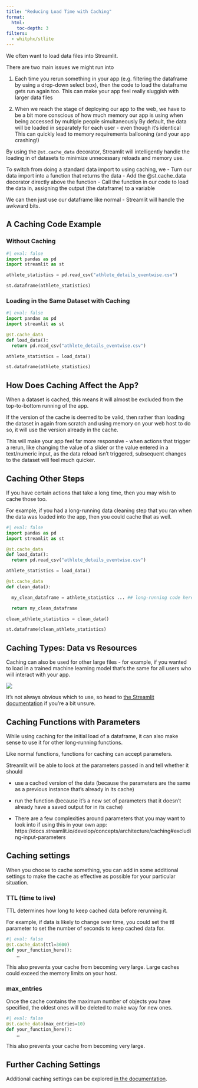 ```yaml
---
title: "Reducing Load Time with Caching"
format:
  html:
    toc-depth: 3
filters:
  - whitphx/stlite
---
```


We often want to load data files into Streamlit.

There are two main issues we might run into

1. Each time you rerun something in your app (e.g. filtering the dataframe by using a drop-down select box), then the code to load the dataframe gets run again too.
This can make your app feel really sluggish with larger data files

2. When we reach the stage of deploying our app to the web, we have to be a bit more conscious of how much memory our app is using when being accessed by multiple people simultaneously
By default, the data will be loaded in separately for each user - even though it’s identical
This can quickly lead to memory requirements ballooning (and your app crashing!)

By using the `@st.cache_data` decorator, Streamlit will intelligently handle the loading in of datasets to minimize unnecessary reloads and memory use.

To switch from doing a standard data import to using caching, we
- Turn our data import into a function that returns the data
- Add the @st.cache_data decorator directly above the function
- Call the function in our code to load the data in, assigning the output (the dataframe) to a variable

We can then just use our dataframe like normal - Streamlit will handle the awkward bits.

## A Caching Code Example

### Without Caching

```python
#| eval: false
import pandas as pd
import streamlit as st

athlete_statistics = pd.read_csv("athlete_details_eventwise.csv")

st.dataframe(athlete_statistics)
```

### Loading in the Same Dataset with Caching

```python
#| eval: false
import pandas as pd
import streamlit as st

@st.cache_data
def load_data():
  return pd.read_csv("athlete_details_eventwise.csv")

athlete_statistics = load_data()

st.dataframe(athlete_statistics)
```

## How Does Caching Affect the App?

When a dataset is cached, this means it will almost be excluded from the top-to-bottom running of the app.

If the version of the cache is deemed to be valid, then rather than loading the dataset in again from scratch and using memory on your web host to do so, it will use the version already in the cache.

This will make your app feel far more responsive - when actions that trigger a rerun, like changing the value of a slider or the value entered in a text/numeric input, as the data reload isn't triggered, subsequent changes to the dataset will feel much quicker.

## Caching Other Steps

If you have certain actions that take a long time, then you may wish to cache those too.

For example, if you had a long-running data cleaning step that you ran when the data was loaded into the app, then you could cache that as well.

```python
#| eval: false
import pandas as pd
import streamlit as st

@st.cache_data
def load_data():
  return pd.read_csv("athlete_details_eventwise.csv")

athlete_statistics = load_data()

@st.cache_data
def clean_data():

  my_clean_dataframe = athlete_statistics ... ## long-running code here...

  return my_clean_dataframe

clean_athlete_statistics = clean_data()

st.dataframe(clean_athlete_statistics)
```

## Caching Types: Data vs Resources

Caching can also be used for other large files - for example, if you wanted to load in a trained machine learning model that’s the same for all users who will interact with your app.

![](assets/2024-09-16-23-10-39.png)

It’s not always obvious which to use, so head to [the Streamlit documentation](https://docs.streamlit.io/develop/concepts/architecture/caching#deciding-which-caching-decorator-to-use) if you’re a bit unsure.

## Caching Functions with Parameters

While using caching for the initial load of a dataframe, it can also make sense to use it for other long-running functions.

Like normal functions, functions for caching can accept parameters.

Streamlit will be able to look at the parameters passed in and tell whether it should

- use a cached version of the data (because the parameters are the same as a previous instance that’s already in its cache)
- run the function (because it’s a new set of parameters that it doesn’t already have a saved output for in its cache)

* There are a few complexities around parameters that you may want to look into if using this in your own app: https://docs.streamlit.io/develop/concepts/architecture/caching#excluding-input-parameters

## Caching settings

When you choose to cache something, you can add in some additional settings to make the cache as effective as possible for your particular situation.

### TTL (time to live)

TTL determines how long to keep cached data before rerunning it.

For example, if data is likely to change over time, you could set the ttl parameter to set the number of seconds to keep cached data for.

```python
#| eval: false
@st.cache_data(ttl=3600)
def your_function_here():
	…
```

This also prevents your cache from becoming very large. Large caches could exceed the memory limits on your host.

### max_entries

Once the cache contains the maximum number of objects you have specified, the oldest ones will be deleted to make way for new ones.

```python
#| eval: false
@st.cache_data(max_entries=10)
def your_function_here():
	…
```

This also prevents your cache from becoming very large.

## Further Caching Settings

Additional caching settings can be explored [in the documentation](https://docs.streamlit.io/develop/concepts/architecture/caching).
